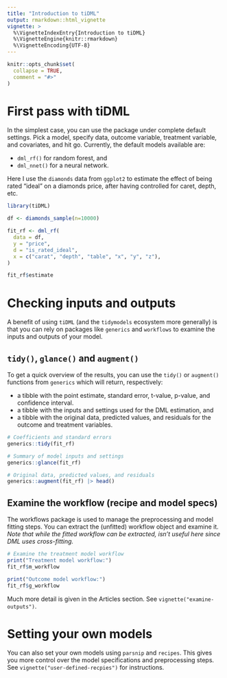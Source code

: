 ```yaml
---
title: "Introduction to tiDML"
output: rmarkdown::html_vignette
vignette: >
  %\VignetteIndexEntry{Introduction to tiDML}
  %\VignetteEngine{knitr::rmarkdown}
  %\VignetteEncoding{UTF-8}
---
```


```r
knitr::opts_chunk$set(
  collapse = TRUE,
  comment = "#>"
)
```
# First pass with tiDML

In the simplest case, you can use the package under complete default settings. Pick a model, specify data, outcome variable, treatment variable, and covariates, and hit go. Currently, the default models available are:

- `dml_rf()` for random forest, and
- `dml_nnet()` for a neural network.

Here I use the `diamonds` data from `ggplot2` to estimate the effect of being rated "ideal" on a diamonds price, after having controlled for caret, depth, etc.


```r
library(tiDML)

df <- diamonds_sample(n=10000)

fit_rf <- dml_rf(
  data = df,
  y = "price",
  d = "is_rated_ideal",
  x = c("carat", "depth", "table", "x", "y", "z"),
)

fit_rf$estimate
```

# Checking inputs and outputs

A benefit of using `tiDML` (and the `tidymodels` ecosystem more generally) is that you can rely on packages like `generics` and `workflows` to examine the inputs and outputs of your model.

## `tidy()`, `glance()` and `augment()`
To get a quick overview of the results, you can use the `tidy()` or `augment()` functions from `generics` which will return, respectively:

- a tibble with the point estimate, standard error, t-value, p-value, and confidence interval.
- a tibble with the inputs and settings used for the DML estimation, and
- a tibble with the original data, predicted values, and residuals for the outcome and treatment variables.

```r
# Coefficients and standard errors
generics::tidy(fit_rf)

# Summary of model inputs and settings
generics::glance(fit_rf)

# Original data, predicted values, and residuals
generics::augment(fit_rf) |> head()
```

## Examine the workflow (recipe and model specs)

The workflows package is used to manage the preprocessing and model fitting steps. You can extract the (unfitted) workflow object and examine it. *Note that while the fitted workflow can be extracted, isn't useful here since DML uses cross-fitting.* 

```r
# Examine the treatment model workflow
print("Treatment model workflow:")
fit_rf$m_workflow

print("Outcome model workflow:")
fit_rf$g_workflow
```

Much more detail is given in the Articles section. See `vignette("examine-outputs")`.

# Setting your own models

You can also set your own models using `parsnip` and `recipes`. This gives you more control over the model specifications and preprocessing steps. See `vignette("user-defined-recpies")` for instructions.